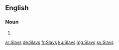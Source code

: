 {{also|slavs|slāvs}}
==English==

===Noun===
{{head|en|noun plural form}}

# {{plural of|Slav|lang=en}}

[[ar:Slavs]]
[[de:Slavs]]
[[fr:Slavs]]
[[ku:Slavs]]
[[mg:Slavs]]
[[sv:Slavs]]